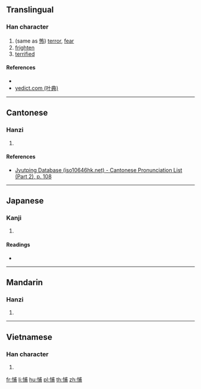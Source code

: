 ==Translingual==

===Han character===
{{Han char|rn=61|rad=心|as=07|sn=10|four=|canj=PIJB,XPIJB|ids=⿰忄甫}}

# (same as [[怖]]) [[terror]], [[fear]]
# [[frighten]]
# [[terrified]]

====References====
* {{Han ref|kx=0387.110|dkj=10653|dj=0719.260|hdz=42303.010|uh=6091|ud=24721}}
* [http://yedict.com/htm/60/6091.htm yedict.com (叶典)]

----

==Cantonese==

===Hanzi===
{{yue-hanzi|jyut=[[bou3]]|y=bou3}}

# {{defn|lang=yue|sort=心07}}

====References====
* [http://www.iso10646hk.net/jp/document/download.jsp Jyutping Database (iso10646hk.net) - Cantonese Pronunciation List (Part 2), p. 108]

----

==Japanese==

===Kanji===
{{ja-kanji|grade=|rs=心07}}

# {{defn|lang=ja|sort=心07}}

====Readings====
* {{ja-readings|on=[[ほ]] (ho)|kun=[[おそれる]] (osoreru)}}

----

==Mandarin==

===Hanzi===
{{cmn-hanzi|pin=[[bù]] ([[bu4]])|wg=pu<sup>4</sup>}}

# {{defn|lang=cmn|sort=心07}}

----

==Vietnamese==

===Han character===
{{vi-hantu|[[bỏ]], [[bố]]|rs=心07}}

# {{defn|lang=vi|sort=心07}}

[[fr:悑]]
[[li:悑]]
[[hu:悑]]
[[pl:悑]]
[[th:悑]]
[[zh:悑]]